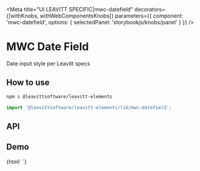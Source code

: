 

<Meta
  title="UI LEAVITT SPECIFIC|mwc-datefield"
  decorators={[withKnobs, withWebComponentsKnobs]}
  parameters={{ component: 'mwc-datefield', options: { selectedPanel: 'storybookjs/knobs/panel' } }}
/>

# MWC Date Field

Date input style per Leavitt specs

## How to use

```bash
npm i @leavittsoftware/leavitt-elements
```

```js
import '@leavittsoftware/leavitt-elements/lib/mwc-datefield';
```

## API

<Props of="mwc-datefield" />

## Demo

<Preview withToolbar>
  <Story name="Docs">{html` <mwc-datefield></mwc-datefield> `}</Story>
</Preview>
